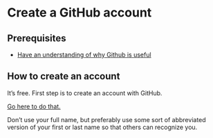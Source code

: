 
# Create a GitHub account


## Prerequisites

- [Have an understanding of why Github is useful](https://hutchdatascience.org/dasl-snack-github/why-github.html)

## How to create an account

It's free.
First step is to create an account with GitHub.

[Go here to do that.](https://github.com/join)

Don't use your full name, but preferably use some sort of abbreviated version of your first or last name so that others can recognize you.
